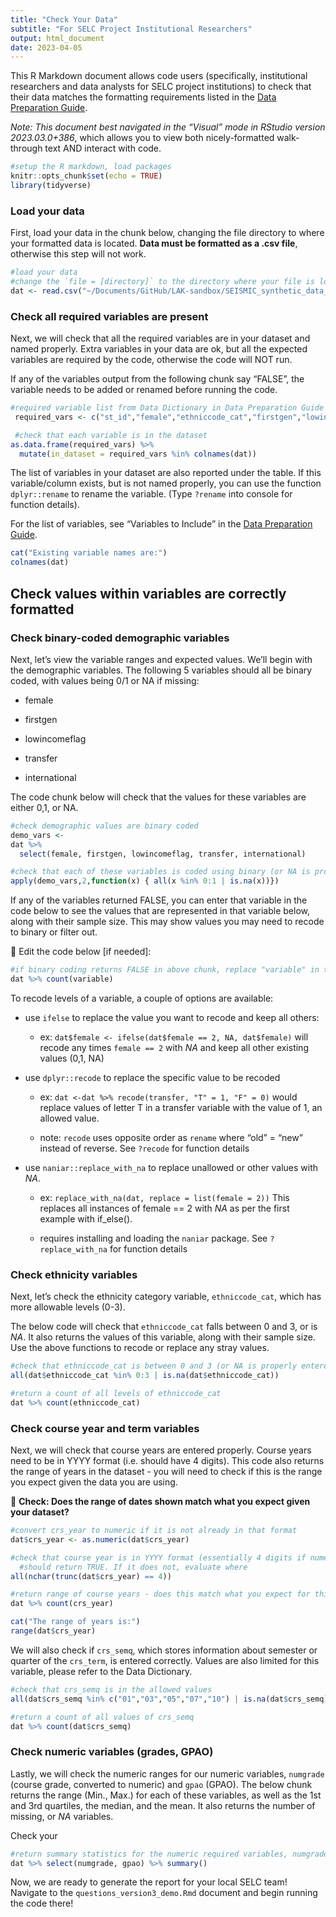 ```yaml
---
title: "Check Your Data"
subtitle: "For SELC Project Institutional Researchers"
output: html_document
date: 2023-04-05
---
```


This R Markdown document allows code users (specifically, institutional researchers and data analysts for SELC project institutions) to check that their data matches the formatting requirements listed in the [Data Preparation Guide](https://htmlpreview.github.io/?https://github.com/vsfarrar/SEISMIC-equity-measures/blob/main/data_preparation_guide.html).

*Note: This document best navigated in the "Visual" mode in RStudio version 2023.03.0+386*, which allows you to view both nicely-formatted walk-through text AND interact with code.

```r
#setup the R markdown, load packages
knitr::opts_chunk$set(echo = TRUE)
library(tidyverse)
```

### Load your data

First, load your data in the chunk below, changing the file directory to where your formatted data is located. **Data must be formatted as a .csv file**, otherwise this step will not work.

```r
#load your data
#change the `file = [directory]` to the directory where your file is located
dat <- read.csv("~/Documents/GitHub/LAK-sandbox/SEISMIC_synthetic_data_2023-01-26.csv")
```

### Check all required variables are present

Next, we will check that all the required variables are in your dataset and named properly. Extra variables in your data are ok, but all the expected variables are required by the code, otherwise the code will NOT run.

If any of the variables output from the following chunk say "FALSE", the variable needs to be added or renamed before running the code.

```r
#required variable list from Data Dictionary in Data Preparation Guide
 required_vars <- c("st_id","female","ethniccode_cat","firstgen","lowincomeflag","transfer", "international", "crs_name", "crs_term", "crs_year", "crs_semq","crs_section", "numgrade", "gpao")

 #check that each variable is in the dataset
as.data.frame(required_vars) %>%
  mutate(in_dataset = required_vars %in% colnames(dat))

```

The list of variables in your dataset are also reported under the table. If this variable/column exists, but is not named properly, you can use the function `dplyr::rename` to rename the variable. (Type `?rename` into console for function details).

For the list of variables, see "Variables to Include" in the [Data Preparation Guide](https://htmlpreview.github.io/?https://github.com/vsfarrar/SEISMIC-equity-measures/blob/main/data_preparation_guide.html).

```r
cat("Existing variable names are:")
colnames(dat)
```

## Check values within variables are correctly formatted

### Check binary-coded demographic variables

Next, let's view the variable ranges and expected values. We'll begin with the demographic variables. The following 5 variables should all be binary coded, with values being 0/1 or NA if missing:

-   female

-   firstgen

-   lowincomeflag

-   transfer

-   international

The code chunk below will check that the values for these variables are either 0,1, or NA.

```r
#check demographic values are binary coded
demo_vars <-
dat %>%
  select(female, firstgen, lowincomeflag, transfer, international)

#check that each of these variables is coded using binary (or NA is properly entered as NA)
apply(demo_vars,2,function(x) { all(x %in% 0:1 | is.na(x))})

```

If any of the variables returned FALSE, you can enter that variable in the code below to see the values that are represented in that variable below, along with their sample size. This may show values you may need to recode to binary or filter out.

🛑 Edit the code below [if needed]:

```r
#if binary coding returns FALSE in above chunk, replace "variable" in the code below with the name of the variable you would like to examine
dat %>% count(variable)

```

To recode levels of a variable, a couple of options are available:

-   use `ifelse` to replace the value you want to recode and keep all others:

    -   ex: `dat$female <- ifelse(dat$female == 2, NA, dat$female)` will recode any times `female == 2` with *NA* and keep all other existing values (0,1, NA)

-   use `dplyr::recode` to replace the specific value to be recoded

    -   ex: `dat <-dat %>% recode(transfer, "T" = 1, "F" = 0)` would replace values of letter T in a transfer variable with the value of 1, an allowed value.

    -   note: `recode` uses opposite order as `rename` where "old" = "new" instead of reverse. See `?recode` for function details

-   use `naniar::replace_with_na` to replace unallowed or other values with *NA*.

    -   ex: `replace_with_na(dat, replace = list(female = 2))` This replaces all instances of female == 2 with *NA* as per the first example with if_else().

    -   requires installing and loading the `naniar` package. See `?replace_with_na` for function details

### Check ethnicity variables

Next, let's check the ethnicity category variable, `ethniccode_cat`, which has more allowable levels (0-3).

The below code will check that `ethniccode_cat` falls between 0 and 3, or is *NA*. It also returns the values of this variable, along with their sample size. Use the above functions to recode or replace any stray values.

```r
#check that ethniccode_cat is between 0 and 3 (or NA is properly entered as NA)
all(dat$ethniccode_cat %in% 0:3 | is.na(dat$ethniccode_cat))

```

```r
#return a count of all levels of ethniccode_cat
dat %>% count(ethniccode_cat)
```

### Check course year and term variables

Next, we will check that course years are entered properly. Course years need to be in YYYY format (i.e. should have 4 digits). This code also returns the range of years in the dataset - you will need to check if this is the range you expect given the data you are using.

💭 **Check: Does the range of dates shown match what you expect given your dataset?**

```r
#convert crs_year to numeric if it is not already in that format
dat$crs_year <- as.numeric(dat$crs_year)

#check that course year is in YYYY format (essentially 4 digits if numeric)
  #should return TRUE. If it does not, evaluate where 
all(nchar(trunc(dat$crs_year) == 4))

#return range of course years - does this match what you expect for this dataset?
dat %>% count(crs_year)

cat("The range of years is:")
range(dat$crs_year)

```

We will also check if `crs_semq`, which stores information about semester or quarter of the `crs_term`, is entered correctly. Values are also limited for this variable, please refer to the Data Dictionary.

```r
#check that crs_semq is in the allowed values
all(dat$crs_semq %in% c("01","03","05","07","10") | is.na(dat$crs_semq))

#return a count of all values of crs_semq
dat %>% count(dat$crs_semq)

```

### Check numeric variables (grades, GPAO)

Lastly, we will check the numeric ranges for our numeric variables, `numgrade` (course grade, converted to numeric) and `gpao` (GPAO). The below chunk returns the range (Min., Max.) for each of these variables, as well as the 1st and 3rd quartiles, the median, and the mean. It also returns the number of missing, or *NA* variables.

Check your

```r
#return summary statistics for the numeric required variables, numgrade and gpao
dat %>% select(numgrade, gpao) %>% summary()

```

Now, we are ready to generate the report for your local SELC team! Navigate to the `questions_version3_demo.Rmd` document and begin running the code there!
